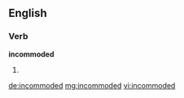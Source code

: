 ==English==

===Verb===
'''incommoded'''

# {{past of|[[incommode]]}}

[[de:incommoded]]
[[mg:incommoded]]
[[vi:incommoded]]